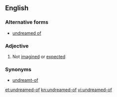 ==English==
===Alternative forms===
* [[undreamed of]]
===Adjective===
{{en-adj}}

# Not [[imagined]] or [[expected]]

===Synonyms===
*[[undreamt-of]]

[[et:undreamed-of]]
[[kn:undreamed-of]]
[[vi:undreamed-of]]